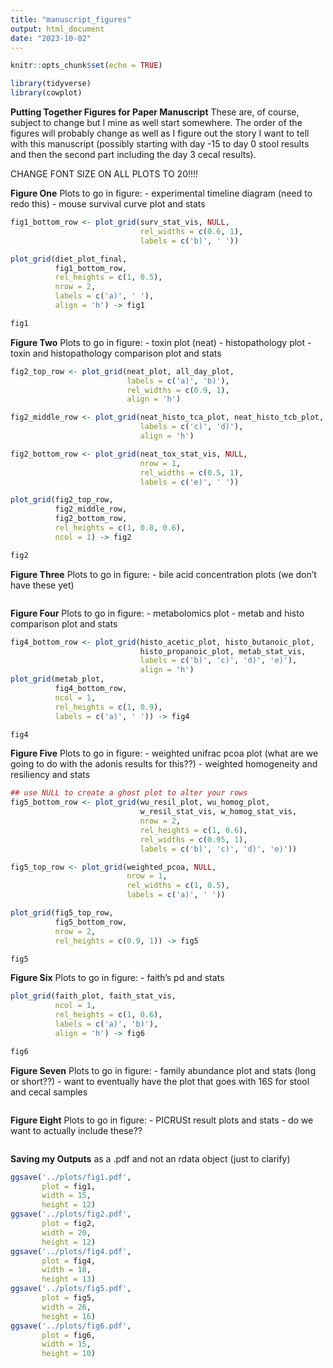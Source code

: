 ```yaml
---
title: "manuscript_figures"
output: html_document
date: "2023-10-02"
---
```


```r
knitr::opts_chunk$set(echo = TRUE)
```

```r
library(tidyverse)
library(cowplot)
```

**Putting Together Figures for Paper Manuscript**
These are, of course, subject to change but I mine as well start somewhere. The order of the figures will probably change as well as I figure out the story I want to tell with this manuscript (possibly starting with day -15 to day 0 stool results and then the second part including the day 3 cecal results). 

CHANGE FONT SIZE ON ALL PLOTS TO 20!!!!


**Figure One**
Plots to go in figure:
- experimental timeline diagram (need to redo this)
- mouse survival curve plot and stats
```r
fig1_bottom_row <- plot_grid(surv_stat_vis, NULL,
                             rel_widths = c(0.6, 1),
                             labels = c('b)', ' '))

plot_grid(diet_plot_final,
          fig1_bottom_row,
          rel_heights = c(1, 0.5),
          nrow = 2,
          labels = c('a)', ' '),
          align = 'h') -> fig1

fig1
```

**Figure Two**
Plots to go in figure:
- toxin plot (neat)
- histopathology plot
- toxin and histopathology comparison plot and stats
```r
fig2_top_row <- plot_grid(neat_plot, all_day_plot,
                          labels = c('a)', 'b)'),
                          rel_widths = c(0.9, 1),
                          align = 'h')

fig2_middle_row <- plot_grid(neat_histo_tca_plot, neat_histo_tcb_plot,
                             labels = c('c)', 'd)'),
                             align = 'h')

fig2_bottom_row <- plot_grid(neat_tox_stat_vis, NULL,
                             nrow = 1,
                             rel_widths = c(0.5, 1),
                             labels = c('e)', ' '))

plot_grid(fig2_top_row,
          fig2_middle_row,
          fig2_bottom_row,
          rel_heights = c(1, 0.8, 0.6),
          ncol = 1) -> fig2

fig2
```

**Figure Three**
Plots to go in figure:
- bile acid concentration plots (we don't have these yet)
```r

```

**Figure Four**
Plots to go in figure:
- metabolomics plot
- metab and histo comparison plot and stats
```r
fig4_bottom_row <- plot_grid(histo_acetic_plot, histo_butanoic_plot,
                             histo_propanoic_plot, metab_stat_vis,
                             labels = c('b)', 'c)', 'd)', 'e)'),
                             align = 'h')
plot_grid(metab_plot,
          fig4_bottom_row,
          ncol = 1,
          rel_heights = c(1, 0.9),
          labels = c('a)', ' ')) -> fig4

fig4
```

**Figure Five**
Plots to go in figure:
- weighted unifrac pcoa plot (what are we going to do with the adonis results for this??)
- weighted homogeneity and resiliency and stats
```r
## use NULL to create a ghost plot to alter your rows
fig5_bottom_row <- plot_grid(wu_resil_plot, wu_homog_plot,
                             w_resil_stat_vis, w_homog_stat_vis,
                             nrow = 2,
                             rel_heights = c(1, 0.6),
                             rel_widths = c(0.95, 1),
                             labels = c('b)', 'c)', 'd)', 'e)'))

fig5_top_row <- plot_grid(weighted_pcoa, NULL,
                          nrow = 1,
                          rel_widths = c(1, 0.5),
                          labels = c('a)', ' '))

plot_grid(fig5_top_row,
          fig5_bottom_row,
          nrow = 2,
          rel_heights = c(0.9, 1)) -> fig5

fig5
```

**Figure Six**
Plots to go in figure:
- faith's pd and stats
```r
plot_grid(faith_plot, faith_stat_vis,
          ncol = 1,
          rel_heights = c(1, 0.6),
          labels = c('a)', 'b)'),
          align = 'h') -> fig6

fig6
```

**Figure Seven**
Plots to go in figure:
- family abundance plot and stats (long or short??)
- want to eventually have the plot that goes with 16S for stool and cecal samples 
```r

```

**Figure Eight**
Plots to go in figure:
- PICRUSt result plots and stats
- do we want to actually include these??
```r

```

**Saving my Outputs**
as a .pdf and not an rdata object (just to clarify)
```r
ggsave('../plots/fig1.pdf',
       plot = fig1,
       width = 15,
       height = 12)
ggsave('../plots/fig2.pdf',
       plot = fig2,
       width = 20,
       height = 12)
ggsave('../plots/fig4.pdf',
       plot = fig4,
       width = 18,
       height = 13)
ggsave('../plots/fig5.pdf',
       plot = fig5,
       width = 26,
       height = 16)
ggsave('../plots/fig6.pdf',
       plot = fig6,
       width = 15,
       height = 10)
```

